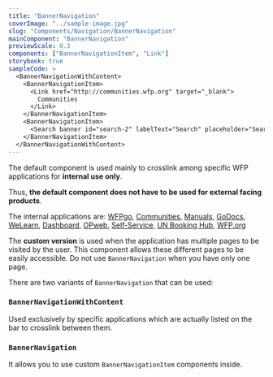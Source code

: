 ```yaml
---
title: "BannerNavigation"
coverImage: "../sample-image.jpg"
slug: "Components/Navigation/BannerNavigation"
mainComponent: "BannerNavigation"
previewScale: 0.3
components: ["BannerNavigationItem", "Link"]
storybook: true
sampleCode: >
  <BannerNavigationWithContent>
    <BannerNavigationItem>
      <Link href="http://communities.wfp.org" target="_blank">
        Communities
      </Link>
    </BannerNavigationItem>
    <BannerNavigationItem>
      <Search banner id="search-2" labelText="Search" placeholder="Search" />
    </BannerNavigationItem>
  </BannerNavigationWithContent>
---
```


The default component is used mainly to crosslink among specific WFP applications for **internal use only**.

Thus, **the default component does not have to be used for external facing products**.

The internal applications are: [WFPgo](https://newgo.wfp.org), [Communities](https://communities.wfp.org), [Manuals](https://manuals.wfp.org), [GoDocs](https://go.docs.wfp.org), [WeLearn](https://welearn.wfp.org), [Dashboard](https://dashboard.wfp.org), [OPweb](https://opweb.wfp.org), [Self-Service](https://selfservice.go.wf.org), [UN Booking Hub](https://humanitarianbooking.wfp.org/), [WFP.org](https://wfp.org)

The **custom version** is used when the application has multiple pages to be visited by the user. This component allows these different pages to be easily accessible. Do not use `BannerNavigation` when you have only one page.

There are two variants of `BannerNavigation` that can be used:

### `BannerNavigationWithContent`

Used exclusively by specific applications which are actually listed on the bar to crosslink between them.

### `BannerNavigation`

It allows you to use custom `BannerNavigationItem` components inside.
